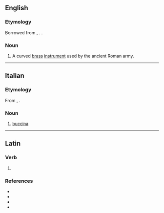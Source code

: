 ==English==

===Etymology===
Borrowed from {{bor|en|la|būcina}}, {{m|la|buccina}}. {{doublet|en|buisine}}.

===Noun===
{{wikipedia}}
{{en-noun}}

# {{lb|en|historical|musical instruments}} A curved [[brass]] [[instrument]] used by the ancient Roman army.

----

==Italian==

===Etymology===
From {{der|it|la|būcina}}, {{m|la|buccina}}.

===Noun===
{{it-noun|f}}

# {{lb|it|musical instruments}} [[#English|buccina]]

----

==Latin==

===Verb===
{{la-verb-form|buccinā}}

# {{inflection of|buccinō||2|s|pres|actv|impr|lang=la}}

===References===
* {{R:L&S}}
* {{R:Elementary Lewis}}
* {{R:du Cange}}
* {{R:Gaffiot}}